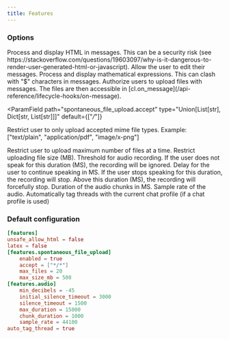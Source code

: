 ```yaml
---
title: Features
---
```


### Options

<ParamField path="unsafe_allow_html" type="bool" default={false}>
  Process and display HTML in messages. This can be a security risk (see
  https://stackoverflow.com/questions/19603097/why-is-it-dangerous-to-render-user-generated-html-or-javascript).
</ParamField>

<ParamField path="edit_message" type="bool" default={true}>
  Allow the user to edit their messages.
</ParamField>

<ParamField path="latex" type="bool" default={false}>
  Process and display mathematical expressions. This can clash with "$"
  characters in messages.
</ParamField>

<ParamField path="spontaneous_file_upload.enabled" type="bool" default={true}>
  Authorize users to upload files with messages. The files are then accessible
  in [cl.on_message](/api-reference/lifecycle-hooks/on-message).
</ParamField>

<ParamField
  path="spontaneous_file_upload.accept"
  type="Union[List[str], Dict[str, List[str]]]"
  default={["*/*"]}
>
  Restrict user to only upload accepted mime file types. Example: ["text/plain",
  "application/pdf", "image/x-png"]
</ParamField>

<ParamField path="spontaneous_file_upload.max_files" type="int" default={20}>
  Restrict user to upload maximum number of files at a time.
</ParamField>

<ParamField path="spontaneous_file_upload.max_size_mb" type="int" default={500}>
  Restrict uploading file size (MB).
</ParamField>

<ParamField path="audio.min_decibels" type="int">
  Threshold for audio recording.
</ParamField>

<ParamField path="audio.initial_silence_timeout" type="int">
  If the user does not speak for this duration (MS), the recording will be
  ignored.
</ParamField>

<ParamField path="audio.silence_timeout" type="int">
  Delay for the user to continue speaking in MS. If the user stops speaking for
  this duration, the recording will stop.
</ParamField>

<ParamField path="audio.max_duration" type="int">
  Above this duration (MS), the recording will forcefully stop.
</ParamField>

<ParamField path="audio.chunk_duration" type="int">
  Duration of the audio chunks in MS.
</ParamField>

<ParamField path="audio.sample_rate" type="int">
  Sample rate of the audio.
</ParamField>

<ParamField path="auto_tag_thread" type="bool">
  Automatically tag threads with the current chat profile (if a chat profile is
  used)
</ParamField>

### Default configuration

```toml
[features]
unsafe_allow_html = false
latex = false
[features.spontaneous_file_upload]
    enabled = true
    accept = ["*/*"]
    max_files = 20
    max_size_mb = 500
[features.audio]
    min_decibels = -45
    initial_silence_timeout = 3000
    silence_timeout = 1500
    max_duration = 15000
    chunk_duration = 1000
    sample_rate = 44100
auto_tag_thread = true
```
